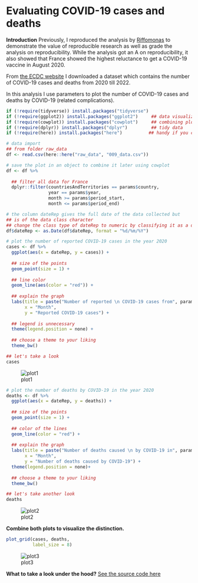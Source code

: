 # Evaluating COVID-19 cases and deaths

**Introduction**
Previously, I reproduced the analysis by [Riffomonas](https://github.com/riffomonas/vaccination_attitudes) to demonstrate the value of reproducible research as well as grade the analysis on reproducibility. While the analysis got an A on reproducibility, it also showed that France showed the highest reluctance to get a COVID-19 vaccine in August 2020.

From [the ECDC website](https://www.ecdc.europa.eu/en/publications-data/data-daily-new-cases-covid-19-eueea-country) I downloaded a dataset which contains the number of COVID-19 cases and deaths from 2020 till 2022.

In this analysis I use parameters to plot the number of COVID-19 cases and deaths by COVID-19 (related complications). 


```{r setup, include=FALSE, message=FALSE, warning=FALSE}
if (!require(tidyverse)) install.packages("tidyverse")
if (!require(ggplot2)) install.packages("ggplot2")     ## data visualization
if (!require(cowplot)) install.packages("cowplot")     ## combining plots
if (!require(dplyr)) install.packages("dplyr")         ## tidy data
if (!require(here)) install.packages("here")          ## handy if you cloned the repo
```


```{r extract, warning=FALSE, error=FALSE}
# data import
## from folder raw_data
df <- read.csv(here::here("raw_data", "009_data.csv"))
```

```{r filter data, eval=FALSE, include=TRUE, warning=FALSE, message=FALSE}
# save the plot in an object to combine it later using cowplot
df <- df %>% 
  
  ## filter all data for France
  dplyr::filter(countriesAndTerritories == params$country, 
                year == params$year, 
                month >= params$period_start, 
                month <= params$period_end) 

# the column dateRep gives the full date of the data collected but
## is of the data class character
## change the class type of dateRep to numeric by classifying it as a date
df$dateRep <- as.Date(df$dateRep, format = "%d/%m/%Y")
```

```{r cases plot, eval=FALSE, include=TRUE, warning=FALSE, message=FALSE}
# plot the number of reported COVID-19 cases in the year 2020
cases <- df %>%
  ggplot(aes(x = dateRep, y = cases)) +
  
  ## size of the points
  geom_point(size = 1) +
  
  ## line color
  geom_line(aes(color = "red")) +
  
  ## explain the graph
  labs(title = paste("Number of reported \n COVID-19 cases from", params$period_start, "to", params$period_end, "in", params$year, "for", params$country),
       x = "Month",
       y = "Reported COVID-19 cases") +
  
  ## legend is unnecessary
  theme(legend.position = none) +
  
  ## choose a theme to your liking
  theme_bw()

## let's take a look
cases
```

![plot1](./images/009_plot1.png)

```{r deaths, message=FALSE, warning=FALSE, eval=FALSE, include=TRUE}
# plot the number of deaths by COVID-19 in the year 2020
deaths <- df %>%
  ggplot(aes(x = dateRep, y = deaths)) +
  
  ## size of the points
  geom_point(size = 1) +
  
  ## color of the lines
  geom_line(color = "red") +
  
  ## explain the graph
  labs(title = paste("Number of deaths caused \n by COVID-19 in", params$period_start, "to", params$period_end, "in", params$year, "for", params$country),
       x = "Month",
       y = "Number of deaths caused by COVID-19") +
  theme(legend.position = none)+
  
  ## choose a theme to your liking
  theme_bw()

## let's take another look
deaths
```

![plot2](./images/009_plot2.png)

**Combine both plots to visualize the distinction.**
```{r combine, eval=FALSE, include=TRUE, warning=FALSE, message=FALSE}
plot_grid(cases, deaths,
          label_size = 8)
```

![plot3](./images/009_plot3.png)

**What to take a look under the hood?** [See the source code here](https://github.com/cherjuliette/dsfb2_006_parameters)